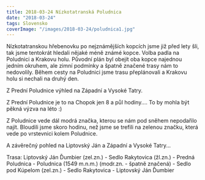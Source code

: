 ```yaml
---
title: 2018-03-24 Nízkotatranská Poludnica
date: "2018-03-24"
tags: Slovensko
coverImage: "/images/2018-03-24/poludnica1.jpg"
---
```


<CustomImage
  src="/images/2018-03-24/poludnica2.jpg"
  alt="Nízkotatranská Poludnica"
  size="horizontalLarge"
/>

Nízkotatranskou hřebenovku po nejznámějších kopcích jsme již před lety šli, tak jsme tentokrát hledali nějaké méně známé kopce. Volba padla na Poludnici a Krakovu holu. Původní plán byl obejít oba kopce najednou jedním okruhem, ale zimní podmínky a špatně značené trasy nám to nedovolily. Během cesty na Poludnici jsme trasu přeplánovali a Krakovu holu si nechali na druhý den.

<CustomImage
  src="/images/2018-03-24/poludnica1.jpg"
  alt="Nízkotatranská Poludnica"
  size="horizontalLarge"
/>

Z Prední Poludnice výhled na Západní a Vysoké Tatry.

<CustomImage
  src="/images/2018-03-24/poludnica3.jpg"
  alt="Nízkotatranská Poludnica"
  size="horizontalLarge"
/>

Z Prední Poludnice je to na Chopok jen 8 a půl hodiny.... To by mohla být pěkná výzva na léto :)

<CustomImage
  src="/images/2018-03-24/poludnica4.jpg"
  alt="Nízkotatranská Poludnica"
  size="horizontalLarge"
/>

Z Poludnice vede dál modrá značka, kterou se nám pod sněhem nepodařilo najít. Bloudili jsme skoro hodinu, než jsme se trefili na zelenou značku, která vede po vrstevnici kolem Poludnice.

<CustomImage
  src="/images/2018-03-24/poludnica5.jpg"
  alt="Nízkotatranská Poludnica"
  size="horizontalLarge"
/>

A závěrečný pohled na Liptovský Ján a Západní a Vysoké Tatry...

Trasa: Liptovský Ján Ďumbier (zel.zn.) - Sedlo Rakytovica (žl.zn.) - Predná Poludnica - Poludnica (1549 m.n.m.) (modr.zn. - špatně značená) - Sedlo pod Kúpelom (zel.zn.) - Sedlo Rakytovica - Liptovský Ján Ďumbier

